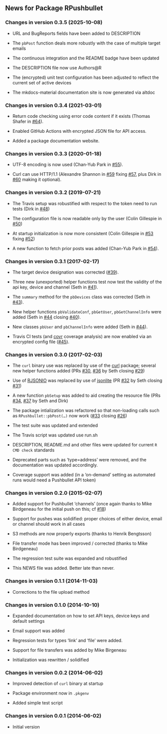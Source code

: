 ## News for Package <span class="pkg">RPushbullet</span> {.unnumbered}


### Changes in version 0.3.5 (2025-10-08)


<ul>
<li> URL and BugReports fields have been added to DESCRIPTION

</li>
<li> The <code>pbPost</code> function deals more robustly with the case of
multiple target emails

</li>
<li> The continuous integration and the README badge have been updated 

</li>
<li> The DESCRIPTION file now use Authors@R

</li>
<li> The (encrypted) unit test configuration has been adjusted to reflect
the current set of active devices

</li>
<li> The mkdocs-material documentation site is now generated via <span class="pkg">altdoc</span>

</li></ul>



### Changes in version 0.3.4 (2021-03-01)


<ul>
<li> Return code checking using error code content if it exists
(Thomas Shafer in <a href="https://github.com/eddelbuettel/rpushbullet/pull/64">#64</a>).

</li>
<li> Enabled GitHub Actions with encrypted JSON file for API access.

</li>
<li> Added a package documentation website.

</li></ul>



### Changes in version 0.3.3 (2020-01-18)


<ul>
<li> UTF-8 encoding is now used (Chan-Yub Park in <a href="https://github.com/eddelbuettel/rpushbullet/pull/55">#55</a>).

</li>
<li> Curl can use HTTP/1.1 (Alexandre Shannon in <a href="https://github.com/eddelbuettel/rpushbullet/pull/59">#59</a> fixing
<a href="https://github.com/eddelbuettel/rpushbullet/issues/57">#57</a>, plus Dirk in <a href="https://github.com/eddelbuettel/rpushbullet/pull/60">#60</a> making it optional).

</li></ul>



### Changes in version 0.3.2 (2019-07-21)


<ul>
<li> The Travis setup was robustified with respect to the token
need to run tests (Dirk in <a href="https://github.com/eddelbuettel/rpushbullet/pull/48">#48</a>)

</li>
<li> The configuration file is now readable only by the user (Colin
Gillespie in <a href="https://github.com/eddelbuettel/rpushbullet/pull/50">#50</a>)

</li>
<li> At startup initialization is now more consistent (Colin
Gillespie in <a href="https://github.com/eddelbuettel/rpushbullet/pull/53">#53</a> fixing <a href="https://github.com/eddelbuettel/rpushbullet/issues/52">#52</a>)

</li>
<li> A new function to fetch prior posts was added (Chan-Yub Park in
<a href="https://github.com/eddelbuettel/rpushbullet/pull/54">#54</a>).

</li></ul>



### Changes in version 0.3.1 (2017-02-17)


<ul>
<li> The target device designation was corrected (<a href="https://github.com/eddelbuettel/rpushbullet/pull/39">#39</a>).

</li>
<li> Three new (unexported) helper functions test now test the
validity of the api key, device and channel (Seth in <a href="https://github.com/eddelbuettel/rpushbullet/pull/41">#41</a>).

</li>
<li> The <code>summary</code> method for the <code>pbDevices</code> class was
corrected (Seth in <a href="https://github.com/eddelbuettel/rpushbullet/pull/43">#43</a>).

</li>
<li> New helper functions <code>pbValidateConf</code>, <code>pbGetUser</code>,
<code>pbGetChannelInfo</code> were added (Seth in <a href="https://github.com/eddelbuettel/rpushbullet/pull/44">#44</a> closing
<a href="https://github.com/eddelbuettel/rpushbullet/issues/40">#40</a>).

</li>
<li> New classes <code>pbUser</code> and <code>pbChannelInfo</code> were added
(Seth in <a href="https://github.com/eddelbuettel/rpushbullet/pull/44">#44</a>).

</li>
<li> Travis CI tests (and <a href="https://CRAN.R-project.org/package=covr"><span class="pkg">covr</span></a> coverage analysis) are now
enabled via an encrypted config file (<a href="https://github.com/eddelbuettel/rpushbullet/pull/45">#45</a>).  

</li></ul>



### Changes in version 0.3.0 (2017-02-03)


<ul>
<li> The <code>curl</code> binary use was replaced by use of the
<a href="https://CRAN.R-project.org/package=curl"><span class="pkg">curl</span></a> package; several new helper functions added (PRs
<a href="https://github.com/eddelbuettel/rpushbullet/pull/30">#30</a>, <a href="https://github.com/eddelbuettel/rpushbullet/pull/36">#36</a> by Seth closing <a href="https://github.com/eddelbuettel/rpushbullet/issues/29">#29</a>) 

</li>
<li> Use of <a href="https://CRAN.R-project.org/package=RJSONIO"><span class="pkg">RJSONIO</span></a> was replaced by use of
<a href="https://CRAN.R-project.org/package=jsonlite"><span class="pkg">jsonlite</span></a> (PR <a href="https://github.com/eddelbuettel/rpushbullet/pull/32">#32</a> by Seth closing <a href="https://github.com/eddelbuettel/rpushbullet/issues/31">#31</a>)

</li>
<li> A new function <code>pbSetup</code> was added to aid creating the
resource file (PRs <a href="https://github.com/eddelbuettel/rpushbullet/pull/34">#34</a>, <a href="https://github.com/eddelbuettel/rpushbullet/pull/37">#37</a> by Seth and Dirk)

</li>
<li> The package intialization was refactored so that non-loading
calls such as <code>RPushbullet::pbPost(...)</code> now work (<a href="https://github.com/eddelbuettel/rpushbullet/pull/33">#33</a>
closing <a href="https://github.com/eddelbuettel/rpushbullet/issues/26">#26</a>)

</li>
<li> The test suite was updated and extended

</li>
<li> The Travis script was updated use run.sh

</li>
<li> DESCRIPTION, README.md and other files were updated for
current <code>R CMD check</code> standards

</li>
<li> Deprecated parts such as 'type=address' were removed, and the
documentation was updated accordingly.

</li>
<li> Coverage support was added (in a 'on-demand' setting as
automated runs would need a Pushbullet API token)

</li></ul>



### Changes in version 0.2.0 (2015-02-07)


<ul>
<li> Added support for Pushbullet 'channels' (once again thanks to
Mike Birdgeneau for the initial push on this; cf <a href="https://github.com/eddelbuettel/rpushbullet/issues/18">#18</a>)

</li>
<li> Support for pushes was solidified: proper choices of either
device, email or channel should work in all cases

</li>
<li> S3 methods are now properly exports (thanks to Henrik
Bengtsson)

</li>
<li> File transfer mode has been improved / corrected (thanks to
Mike Birdgeneau)

</li>
<li> The regression test suite was expanded and robustified

</li>
<li> This NEWS file was added. Better late than never.

</li></ul>



### Changes in version 0.1.1 (2014-11-03)


<ul>
<li>Corrections to the file upload method

</li></ul>



### Changes in version 0.1.0 (2014-10-10)


<ul>
<li>Expanded documentation on how to set API keys, device keys and
default settings

</li>
<li>Email support was added

</li>
<li>Regression tests for types &lsquo;link&rsquo; and &lsquo;file&rsquo;
were added.

</li>
<li>Support for file transfers was added by Mike Birgeneau

</li>
<li>Initialization was rewritten / solidified

</li></ul>



### Changes in version 0.0.2 (2014-06-02)


<ul>
<li>Improved detection of <code>curl</code> binary at startup

</li>
<li>Package environment now in <code>.pkgenv</code>

</li>
<li>Added simple test script

</li></ul>



### Changes in version 0.0.1 (2014-06-02)


<ul>
<li>Initial version

</li></ul>


